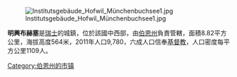 [[Image:Institutsgebäude_Hofwil_Münchenbuchsee1.jpg|right]]

'''明興布赫塞'''是[[瑞士|瑞士]]的城鎮，位於該國中西部，由[[伯恩州|伯恩州]]負責管轄，面積8.82平方公里，海拔高度564米，2011年人口9,780，六成人口信奉[[基督教|基督教]]，人口密度每平方公里1109人。

{{Switzerland-geo-stub}}
[[Category:伯恩州的市镇|Category:伯恩州的市镇]]